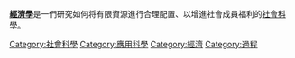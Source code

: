 {{Catnav|頁面分類|社會科学}}

{{細分|J}}

{{portalpar|經濟學}}
'''[[經濟學|經濟學]]'''是一們研究如何将有限資源進行合理配置、以增進社會成員福利的[[社會科學|社會科學]]。
{{Commonscat|Economics}}

[[Category:社會科學|Category:社會科學]]
[[Category:應用科學|Category:應用科學]]
[[Category:經濟|Category:經濟]]
[[Category:過程|Category:過程]]